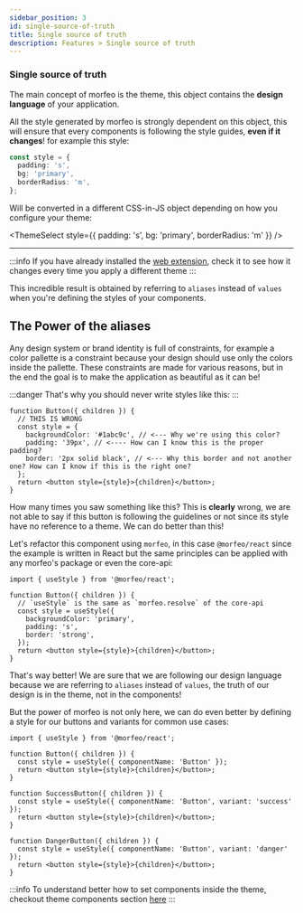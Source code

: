 ```yaml
---
sidebar_position: 3
id: single-source-of-truth
title: Single source of truth
description: Features > Single source of truth
---
```



### Single source of truth

The main concept of morfeo is the theme, this object contains the **design language** of your application.

All the style generated by morfeo is strongly dependent on this object, this will ensure that every components is following the style guides, **even if it changes**! for example this style:

```typescript title="morfeo style object"
const style = {
  padding: 's',
  bg: 'primary',
  borderRadius: 'm',
};
```

Will be converted in a different CSS-in-JS object depending on how you configure your theme:

<ThemeSelect style={{ padding: 's', bg: 'primary', borderRadius: 'm' }} />

---

:::info
If you have already installed the [web extension](https://chrome.google.com/webstore/detail/morfeo/phhhjdmeicikchjnpepljcdgbmipipcl), check it to see how it changes every time you apply a different theme
:::

This incredible result is obtained by referring to `aliases` instead of `values` when you're defining the styles of your components.

## The Power of the aliases

Any design system or brand identity is full of constraints, for example a color pallette is a constraint because your design should use only the colors inside the pallette.
These constraints are made for various reasons, but in the end the goal is to make the application as beautiful as it can be!

:::danger
That's why you should never write styles like this:
:::

```tsx {3-7}
function Button({ children }) {
  // THIS IS WRONG
  const style = {
    backgroundColor: '#1abc9c', // <--- Why we're using this color?
    padding: '39px', // <---- How can I know this is the proper padding?
    border: '2px solid black', // <--- Why this border and not another one? How can I know if this is the right one?
  };
  return <button style={style}>{children}</button>;
}
```

How many times you saw something like this? This is **clearly** wrong, we are not able to say if this button is following the guidelines or not since its style have no reference to a theme.
We can do better than this!

Let's refactor this component using `morfeo`, in this case `@morfeo/react` since the example is written in React but the same principles can be applied with any morfeo's package or even the core-api:

```tsx {1,5-9}
import { useStyle } from '@morfeo/react';

function Button({ children }) {
  // `useStyle` is the same as `morfeo.resolve` of the core-api
  const style = useStyle({
    backgroundColor: 'primary',
    padding: 's',
    border: 'strong',
  });
  return <button style={style}>{children}</button>;
}
```

That's way better! We are sure that we are following our design language because we are referring to `aliases` instead of `values`,
the truth of our design is in the theme, not in the components!

But the power of morfeo is not only here, we can do even better by defining a style for our buttons and variants for common use cases:

```tsx {4,9,14}
import { useStyle } from '@morfeo/react';

function Button({ children }) {
  const style = useStyle({ componentName: 'Button' });
  return <button style={style}>{children}</button>;
}

function SuccessButton({ children }) {
  const style = useStyle({ componentName: 'Button', variant: 'success' });
  return <button style={style}>{children}</button>;
}

function DangerButton({ children }) {
  const style = useStyle({ componentName: 'Button', variant: 'danger' });
  return <button style={style}>{children}</button>;
}
```

:::info
To understand better how to set components inside the theme, checkout theme components section [here](../theme-specification.mdx#components)
:::
